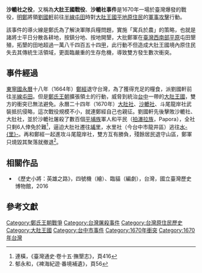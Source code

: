 {{Infobox Military Conflict
|conflict = 沙轆社之役
|date = [[1670年|1670年]]
|image =
|caption =
|place = [[大肚王國|大肚王國]]
|result = 明鄭勝利
|combatant1 = [[File:Flag_of_Ming_Cheng.svg|24px]][[臺灣明鄭時期|東寧]]
|combatant2 = [[大肚王國|大肚王國]]
*[[沙轆社|沙轆社]]
*[[大肚社|大肚社]]
*[[斗尾龍岸社|斗尾龍岸社]]
|commander1 = [[File:Flag_of_Ming_Cheng.svg|24px]] [[鄭經|鄭經]]<br>[[File:Flag_of_Ming_Cheng.svg|24px]] [[劉國軒|劉國軒]]
|commander2 = [[甘仔轄·馬祿|甘仔轄·馬祿]]
|strength1 = 3000多人
|strength2 = 500-600人<ref>郁永和，《裨海紀遊·番境補遺》，頁55</ref>
|casualties1 = 不明
|casualties2 = 數百人死亡、沙轆社被滅村、斗尾龍岸社被燒毀
|notes=
}}

'''沙轆社之役'''，又稱為'''大肚王國戰役'''、'''沙轆社事件'''是1670年一場於臺灣爆發的戰役，[[明鄭|明鄭]]將領[[劉國軒|劉國軒]]前往[[半線|半線]][[軍屯|屯田]]時對[[大肚王國|大肚王國]][[平埔族群|平地原住民]]的[[軍事攻擊|軍事攻擊]]行動。

該事件的導火線是鄭氏為了解決軍隊兵糧問題，實施「寓兵於農」的策略，也就是諸將士平日分散各耕地，按鎮分地、按地開墾，大批鄭軍在[[嘉南平原|臺灣西南部平原]]屯田墾殖，拓墾的田地超過一萬八千四百五十四[[甲_(單位)|甲]]，此行動不但造成大肚王國境內原住民失去其傳統生活領域，更面臨嚴重的生存危機，導致雙方發生數次衝突。

== 事件經過 ==

[[東寧國|東寧國]][[永曆_(南明)|永曆]]十八年（1664年）[[鄭經|鄭經]]退守台灣，為了獲得充足的糧食，派劉國軒前往[[彰化市|半線]][[屯田|屯田]]。但是[[鄭氏王朝|鄭氏王朝]]擴張領土的行動，威脅到統治[[台中|台中]]一帶的[[大肚王國|大肚王國]]，雙方的衝突已無法避免。永曆二十四年（1670年）[[大肚社|大肚社]]、[[沙轆社|沙轆社]]、斗尾龍岸社武裝抵抗侵略，這次戰役規模不小，就連鄭經自己也親征。劉國軒先後擊敗沙轆社、大肚社，並於沙轆社屠殺了數百個[[平埔族|平埔族]]軍人和平民（[[拍瀑拉族|拍瀑拉族]]，Papora），全社只剩6人倖免於難<ref>連橫，《臺灣通史·卷十五·撫墾志》，頁416</ref>，逼迫大肚社遷往[[埔里鎮|埔里]]，水里社（今台中市龍井區）逃往[[水里鄉|水-{里}-]]。再和鄭經一起進攻斗尾龍岸社，雙方互有勝負，殘餘居民退守山區，鄭軍只燒毀其聚落就撤退<ref>郁永和，《裨海紀遊·番境補遺》，頁56</ref>。

==  相關作品 ==
*《歷史小將：英雄之路》，四號機（繪）、臨貓（編劇），台灣，國立臺灣歷史博物館，2016

== 參考文獻 ==
<references />

{{東寧王朝}}
{{台灣戰爭史}}

[[Category:鄭氏王朝戰爭|Category:鄭氏王朝戰爭]]
[[Category:台灣屠殺事件|Category:台灣屠殺事件]]
[[Category:台灣原住民歷史|Category:台灣原住民歷史]]
[[Category:大肚王國|Category:大肚王國]]
[[Category:台中市事件|Category:台中市事件]]
[[Category:1670年衝突|Category:1670年衝突]]
[[Category:1670年台灣|Category:1670年台灣]]
